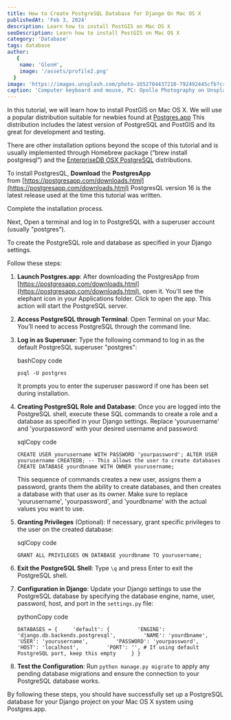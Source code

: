 ```yaml
---
title: How to Create PostgreSQL Database for Django On Mac OS X
publishedAt: 'Feb 3, 2024'
description: Learn how to install PostGIS on Mac OS X
seoDescription: Learn how to install PostGIS on Mac OS X
category: 'Database'
tags: database
author:
   {
    name: 'GlenH',
    image: '/assets/profile2.png'
  }
image: 'https://images.unsplash.com/photo-1652704437210-792492445cfb?crop=entropy&cs=tinysrgb&fit=max&fm=jpg&ixid=MnwxfDB8MXxyYW5kb218MHx8fHx8fHx8MTcwNjkwNzY2MQ&ixlib=rb-4.0.3&q=80&utm_campaign=api-credit&utm_medium=referral&utm_source=unsplash_source&w=1080'
caption: 'Computer keyboard and mouse, PC: Opollo Photography on Unsplash'
---
```


In this tutorial, we will learn how to install PostGIS on Mac OS X. We will use a popular distribution suitable for newbies found at [Postgres.app](https://postgresapp.com/) This distribution includes the latest version of PostgreSQL and PostGIS and its great for development and testing.

There are other installation options  beyond the scope of this tutorial and is usually implemented through Homebrew package (“brew install postgresql”) and the [EnterpriseDB OSX PostgreSQL](https://www.enterprisedb.com/postgres-tutorials/installation-postgresql-mac-os) distributions.

To install PostgresQL, **Download** the **PostgresApp** from [https://postgresapp.com/downloads.html](https://postgresapp.com/downloads.html) PostgresQL version 16 is the latest release used at the time this tutorial was written.

Complete the installation process.

Next, Open a terminal and log in to PostgreSQL with a superuser account (usually "postgres").

To create the PostgreSQL role and database as specified in your Django settings.

Follow these steps:

1. **Launch Postgres.app**: After downloading the PostgresApp from [https://postgresapp.com/downloads.html](https://postgresapp.com/downloads.html), open it. You'll see the elephant icon in your Applications folder. Click to open the app. This action will start the PostgreSQL server.
    
2. **Access PostgreSQL through Terminal**: Open Terminal on your Mac. You'll need to access PostgreSQL through the command line.
    
3. **Log in as Superuser**: Type the following command to log in as the default PostgreSQL superuser "postgres":
    
    bashCopy code
    
    `psql -U postgres`
    
    It prompts you to enter the superuser password if one has been set during installation.
    
4. **Creating PostgreSQL Role and Database**: Once you are logged into the PostgreSQL shell, execute these SQL commands to create a role and a database as specified in your Django settings. Replace 'yourusername' and 'yourpassword' with your desired username and password:
    
    sqlCopy code
    
    `CREATE USER yourusername WITH PASSWORD 'yourpassword'; ALTER USER yourusername CREATEDB; -- This allows the user to create databases CREATE DATABASE yourdbname WITH OWNER yourusername;`
    
    This sequence of commands creates a new user, assigns them a password, grants them the ability to create databases, and then creates a database with that user as its owner. Make sure to replace 'yourusername', 'yourpassword', and 'yourdbname' with the actual values you want to use.
    
5. **Granting Privileges** (Optional): If necessary, grant specific privileges to the user on the created database:
    
    sqlCopy code
    
    `GRANT ALL PRIVILEGES ON DATABASE yourdbname TO yourusername;`
    
6. **Exit the PostgreSQL Shell**: Type `\q` and press Enter to exit the PostgreSQL shell.
    
7. **Configuration in Django**: Update your Django settings to use the PostgreSQL database by specifying the database engine, name, user, password, host, and port in the `settings.py` file:
    
    pythonCopy code
    
    `DATABASES = {     'default': {         'ENGINE': 'django.db.backends.postgresql',         'NAME': 'yourdbname',         'USER': 'yourusername',         'PASSWORD': 'yourpassword',         'HOST': 'localhost',         'PORT': '', # If using default PostgreSQL port, keep this empty     } }`
    
8. **Test the Configuration**: Run `python manage.py migrate` to apply any pending database migrations and ensure the connection to your PostgreSQL database works.
    

By following these steps, you should have successfully set up a PostgreSQL database for your Django project on your Mac OS X system using Postgres.app.